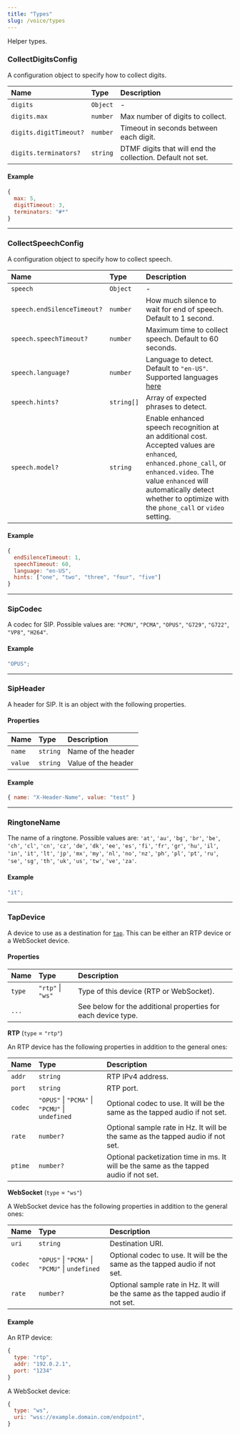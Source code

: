 ```yaml
---
title: "Types"
slug: /voice/types
---
```


Helper types.

### CollectDigitsConfig

A configuration object to specify how to collect digits.

| Name                   | Type     | Description                                                |
|:-----------------------|:---------|:-----------------------------------------------------------|
| `digits`               | `Object` | -                                                          |
| `digits.max`           | `number` | Max number of digits to collect.                           |
| `digits.digitTimeout?` | `number` | Timeout in seconds between each digit.                     |
| `digits.terminators?`  | `string` | DTMF digits that will end the collection. Default not set. |

#### Example

```js
{
  max: 5,
  digitTimeout: 3,
  terminators: "#*"
}
```

---

### CollectSpeechConfig

A configuration object to specify how to collect speech.

| Name                        | Type       | Description                                                                                                                                                                                                                                        |
|:----------------------------|:-----------|:---------------------------------------------------------------------------------------------------------------------------------------------------------------------------------------------------------------------------------------------------|
| `speech`                    | `Object`   | -                                                                                                                                                                                                                                                  |
| `speech.endSilenceTimeout?` | `number`   | How much silence to wait for end of speech. Default to 1 second.                                                                                                                                                                                   |
| `speech.speechTimeout?`     | `number`   | Maximum time to collect speech. Default to 60 seconds.                                                                                                                                                                                             |
| `speech.language?`          | `number`   | Language to detect. Default to `"en-US"`. Supported languages [here](/voice/getting-started/voice-and-languages)                                                                                                                                                  |
| `speech.hints?`             | `string[]` | Array of expected phrases to detect.                                                                                                                                                                                                               |
| `speech.model?`             | `string`   | Enable enhanced speech recognition at an additional cost. Accepted values are `enhanced`, `enhanced.phone_call`, or `enhanced.video`. The value `enhanced` will automatically detect whether to optimize with the `phone_call` or `video` setting. |


#### Example

```js
{
  endSilenceTimeout: 1,
  speechTimeout: 60,
  language: "en-US",
  hints: ["one", "two", "three", "four", "five"]
}
```

---

### SipCodec

A codec for SIP. Possible values are: `"PCMU"`, `"PCMA"`, `"OPUS"`, `"G729"`, `"G722"`, `"VP8"`, `"H264"`.

#### Example

```js
"OPUS";
```

---

### SipHeader

A header for SIP. It is an object with the following properties.

#### Properties

| Name    | Type     | Description         |
|:--------|:---------|:--------------------|
| `name`  | `string` | Name of the header  |
| `value` | `string` | Value of the header |

#### Example

```js
{ name: "X-Header-Name", value: "test" }
```

---

### RingtoneName

The name of a ringtone. Possible values are: `'at'`, `'au'`, `'bg'`, `'br'`, `'be'`, `'ch'`, `'cl'`, `'cn'`, `'cz'`, `'de'`, `'dk'`, `'ee'`, `'es'`, `'fi'`, `'fr'`, `'gr'`, `'hu'`, `'il'`, `'in'`, `'it'`, `'lt'`, `'jp'`, `'mx'`, `'my'`, `'nl'`, `'no'`, `'nz'`, `'ph'`, `'pl'`, `'pt'`, `'ru'`, `'se'`, `'sg'`, `'th'`, `'uk'`, `'us'`, `'tw'`, `'ve'`, `'za'`.

#### Example

```js
"it";
```

---

### TapDevice

A device to use as a destination for [`tap`](./voice-call.mdx#tap).
This can be either an RTP device or a WebSocket device.

#### Properties

| Name   | Type              | Description                                                   |
|:-------|:------------------|:--------------------------------------------------------------|
| `type` | `"rtp"` \| `"ws"` | Type of this device (RTP or WebSocket).                       |
| `...`  |                   | See below for the additional properties for each device type. |

**RTP** (`type` = `"rtp"`)

An RTP device has the following properties in addition to the general ones:

| Name    | Type                                            | Description                                                                            |
|:--------|:------------------------------------------------|:---------------------------------------------------------------------------------------|
| `addr`  | `string`                                        | RTP IPv4 address.                                                                      |
| `port`  | `string`                                        | RTP port.                                                                              |
| `codec` | `"OPUS"` \| `"PCMA"` \| `"PCMU"` \| `undefined` | Optional codec to use. It will be the same as the tapped audio if not set.             |
| `rate`  | `number?`                                       | Optional sample rate in Hz. It will be the same as the tapped audio if not set.        |
| `ptime` | `number?`                                       | Optional packetization time in ms. It will be the same as the tapped audio if not set. |

**WebSocket** (`type` = `"ws"`)

A WebSocket device has the following properties in addition to the general ones:

| Name    | Type                                            | Description                                                                     |
|:--------|:------------------------------------------------|:--------------------------------------------------------------------------------|
| `uri`   | `string`                                        | Destination URI.                                                                |
| `codec` | `"OPUS"` \| `"PCMA"` \| `"PCMU"` \| `undefined` | Optional codec to use. It will be the same as the tapped audio if not set.      |
| `rate`  | `number?`                                       | Optional sample rate in Hz. It will be the same as the tapped audio if not set. |

#### Example

An RTP device:

```js
{
  type: "rtp",
  addr: "192.0.2.1",
  port: "1234"
}
```

A WebSocket device:

```js
{
  type: "ws",
  uri: "wss://example.domain.com/endpoint",
}
```
